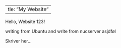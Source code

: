   ---
title: "My Website"
---

Hello, Website 123!

writing from Ubuntu and write from nucserver asjdføl

Skriver her...

